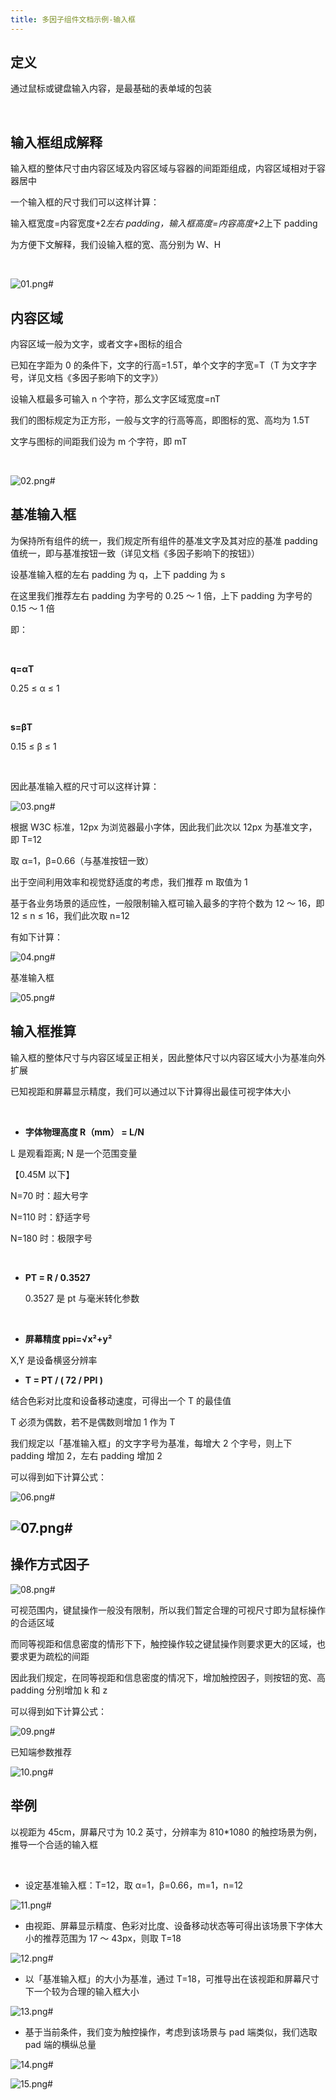 ```yaml
---
title: 多因子组件文档示例-输入框
---
```


## 定义

通过鼠标或键盘输入内容，是最基础的表单域的包装

​

## 输入框组成解释

输入框的整体尺寸由内容区域及内容区域与容器的间距距组成，内容区域相对于容器居中

一个输入框的尺寸我们可以这样计算：

输入框宽度=内容宽度+2*左右 padding，输入框高度=内容高度+2*上下 padding

为方便下文解释，我们设输入框的宽、高分别为 W、H

​

![01.png#](https://hippo-oss.oss-cn-hangzhou.aliyuncs.com/rex/design-images/mfdt-for-input/48fde9f1.png)

## 内容区域

内容区域一般为文字，或者文字+图标的组合

已知在字距为 0 的条件下，文字的行高=1.5T，单个文字的字宽=T（T 为文字字号，详见文档《多因子影响下的文字》）

设输入框最多可输入 n 个字符，那么文字区域宽度=nT

我们的图标规定为正方形，一般与文字的行高等高，即图标的宽、高均为 1.5T

文字与图标的间距我们设为 m 个字符，即 mT

​

![02.png#](https://hippo-oss.oss-cn-hangzhou.aliyuncs.com/rex/design-images/mfdt-for-input/ff39c2af.png)

## 基准输入框

为保持所有组件的统一，我们规定所有组件的基准文字及其对应的基准 padding 值统一，即与基准按钮一致（详见文档《多因子影响下的按钮》）

设基准输入框的左右 padding 为 q，上下 padding 为 s

在这里我们推荐左右 padding 为字号的 0.25 ～ 1 倍，上下 padding 为字号的 0.15 ～ 1 倍

即：

​

**q=αT**

0.25 ≤ α ≤ 1

​

**s=βT**

0.15 ≤ β ≤ 1

​

因此基准输入框的尺寸可以这样计算：

![03.png#](https://hippo-oss.oss-cn-hangzhou.aliyuncs.com/rex/design-images/mfdt-for-input/edf05906.png)

根据 W3C 标准，12px 为浏览器最小字体，因此我们此次以 12px 为基准文字，即 T=12

取 α=1，β=0.66（与基准按钮一致）

出于空间利用效率和视觉舒适度的考虑，我们推荐 m 取值为 1

基于各业务场景的适应性，一般限制输入框可输入最多的字符个数为 12 ～ 16，即 12 ≤ n ≤ 16，我们此次取 n=12

有如下计算：

![04.png#](https://hippo-oss.oss-cn-hangzhou.aliyuncs.com/rex/design-images/mfdt-for-input/2f45bcb0.png)

基准输入框

![05.png#](https://hippo-oss.oss-cn-hangzhou.aliyuncs.com/rex/design-images/mfdt-for-input/26e9ce6d.png)

## 输入框推算

输入框的整体尺寸与内容区域呈正相关，因此整体尺寸以内容区域大小为基准向外扩展

已知视距和屏幕显示精度，我们可以通过以下计算得出最佳可视字体大小

​

- **字体物理高度 R（mm） = L/N**

L 是观看距离; N 是一个范围变量

【0.45M 以下】

N=70 时：超大号字

N=110 时：舒适字号

N=180 时：极限字号

​

- **PT = R / 0.3527**

  0.3527 是 pt 与毫米转化参数

​

- **屏幕精度 ppi=√x²+y²**

X,Y 是设备横竖分辨率

- **T = PT / ( 72 / PPI )**

结合色彩对比度和设备移动速度，可得出一个 T 的最佳值

T 必须为偶数，若不是偶数则增加 1 作为 T

我们规定以「基准输入框」的文字字号为基准，每增大 2 个字号，则上下 padding 增加 2，左右 padding 增加 2

可以得到如下计算公式：

![06.png#](https://hippo-oss.oss-cn-hangzhou.aliyuncs.com/rex/design-images/mfdt-for-input/77ff2b89.png)

## ![07.png#](https://hippo-oss.oss-cn-hangzhou.aliyuncs.com/rex/design-images/mfdt-for-input/35199da6.png)

## 操作方式因子

![08.png#](https://hippo-oss.oss-cn-hangzhou.aliyuncs.com/rex/design-images/mfdt-for-input/2e028e6a.png)

可视范围内，键鼠操作一般没有限制，所以我们暂定合理的可视尺寸即为鼠标操作的合适区域

而同等视距和信息密度的情形下下，触控操作较之键鼠操作则要求更大的区域，也要求更为疏松的间距

因此我们规定，在同等视距和信息密度的情况下，增加触控因子，则按钮的宽、高 padding 分别增加 k 和 z

可以得到如下计算公式：

![09.png#](https://hippo-oss.oss-cn-hangzhou.aliyuncs.com/rex/design-images/mfdt-for-input/a3f8c59c.png)

已知端参数推荐

![10.png#](https://hippo-oss.oss-cn-hangzhou.aliyuncs.com/rex/design-images/mfdt-for-input/e398c905.png)

##

## 举例

以视距为 45cm，屏幕尺寸为 10.2 英寸，分辨率为 810\*1080 的触控场景为例，推导一个合适的输入框

​

- 设定基准输入框：T=12，取 α=1，β=0.66，m=1，n=12

![11.png#](https://hippo-oss.oss-cn-hangzhou.aliyuncs.com/rex/design-images/mfdt-for-input/4333271d.png)

- 由视距、屏幕显示精度、色彩对比度、设备移动状态等可得出该场景下字体大小的推荐范围为 17 ～ 43px，则取 T=18

![12.png#](https://hippo-oss.oss-cn-hangzhou.aliyuncs.com/rex/design-images/mfdt-for-input/26f3a66d.png)

- 以「基准输入框」的大小为基准，通过 T=18，可推导出在该视距和屏幕尺寸下一个较为合理的输入框大小

![13.png#](https://hippo-oss.oss-cn-hangzhou.aliyuncs.com/rex/design-images/mfdt-for-input/a745e3e3.png)

- 基于当前条件，我们变为触控操作，考虑到该场景与 pad 端类似，我们选取 pad 端的横纵总量

![14.png#](https://hippo-oss.oss-cn-hangzhou.aliyuncs.com/rex/design-images/mfdt-for-input/e56b6af8.png)

![15.png#](https://hippo-oss.oss-cn-hangzhou.aliyuncs.com/rex/design-images/mfdt-for-input/24ef2886.png)
